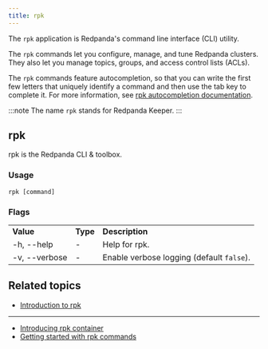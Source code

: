 ```yaml
---
title: rpk
---
```


<head>
  <meta name="title" content="rpk commands | Redpanda Docs" />
  <meta name="description" content="rpk commands list" />
  <link rel="canonical" href="https://docs.redpanda.com/docs/reference/rpk/rpk-commands/" />
</head>


The `rpk` application is Redpanda's command line interface (CLI) utility.

The `rpk` commands let you configure, manage, and tune Redpanda clusters. They also let you manage topics, groups, and access control lists (ACLs).

The `rpk` commands feature autocompletion, so that you can write the first few letters that uniquely identify a command and then use the tab key to complete it. For more information, see [rpk autocompletion documentation](../../rpk/rpk-generate/rpk-generate-shell-completion).

:::note
The name `rpk` stands for Redpanda Keeper.
:::

## rpk

rpk is the Redpanda CLI & toolbox.

### Usage

```
rpk [command]
```

### Flags

<table>
  <tbody>
    <tr>
      <td>
        <strong> Value</strong>
      </td>
      <td>
        <strong> Type</strong>
      </td>
      <td>
        <strong> Description</strong>
      </td>
    </tr>
    <tr>
      <td>-h, --help</td>
      <td>-</td>
      <td> Help for rpk.</td>
    </tr>
    <tr>
      <td>-v, --verbose</td>
      <td>-</td>
      <td>
        Enable verbose logging (default <code>false</code>).
      </td>
    </tr>
  </tbody>
</table>

## Related topics

- [Introduction to rpk](../../../get-started/rpk-install)

---

<SuggestedReading/>

- [Introducing rpk container](https://redpanda.com/blog/rpk-container/)
- [Getting started with rpk commands](https://redpanda.com/blog/getting-started-rpk/)